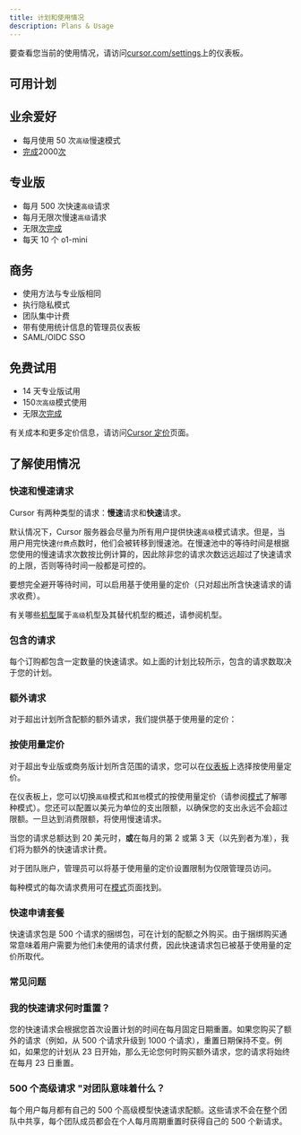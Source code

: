```yaml
---
title: 计划和使用情况
description: Plans & Usage
---
```


 

要查看您当前的使用情况，请访问[cursor.com/settings](https://cursor.com/settings)上的仪表板。

## 可用计划

## 业余爱好

- 每月使用 50 次`高级`慢速模式
- [完成](https://docs.cursor.com/tab/overview)2000[次](https://docs.cursor.com/tab/overview)

## 专业版

- 每月 500 次快速`高级`请求
- 每月无限次慢速`高级`请求
- 无限[次完成](https://docs.cursor.com/tab/overview)
- 每天 10 个 o1-mini

## 商务

- 使用方法与专业版相同
- 执行隐私模式
- 团队集中计费
- 带有使用统计信息的管理员仪表板
- SAML/OIDC SSO

## 免费试用

- 14 天专业版试用
- 150`次高级`模式使用
- 无限[次完成](https://docs.cursor.com/tab/overview)

有关成本和更多定价信息，请访问[Cursor 定价](https://cursor.com/pricing)页面。

## 了解使用情况

### 快速和慢速请求

Cursor 有两种类型的请求：**慢速**请求和**快速**请求。

默认情况下，Cursor 服务器会尽量为所有用户提供快速`高级`模式请求。但是，当用户用完快速`付费`点数时，他们会被转移到慢速池。在慢速池中的等待时间是根据您使用的慢速请求次数按比例计算的，因此除非您的请求次数远远超过了快速请求的上限，否则等待时间一般都是可控的。

要想完全避开等待时间，可以启用基于使用量的定价（只对超出所含快速请求的请求收费）。

有关哪些[机型](https://docs.cursor.com/settings/models)属于`高级`机型及其替代机型的概述，请参阅机型。

### 包含的请求

每个订购都包含一定数量的快速请求。如上面的计划比较所示，包含的请求数取决于您的计划。

### 额外请求

对于超出计划所含配额的额外请求，我们提供基于使用量的定价：

### 按使用量定价

对于超出专业版或商务版计划所含范围的请求，您可以在[仪表板](https://docs.cursor.com/account/dashboard)上选择按使用量定价。

在仪表板上，您可以切换`高级`模式和`其他`模式的按使用量定价（请参阅[模式](https://docs.cursor.com/settings/models)了解哪种模式）。您还可以配置以美元为单位的支出限额，以确保您的支出永远不会超过限额。一旦达到消费限额，将使用慢速请求。

当您的请求总额达到 20 美元时，**或**在每月的第 2 或第 3 天（以先到者为准），我们将为额外的快速请求计费。

对于团队账户，管理员可以将基于使用量的定价设置限制为仅限管理员访问。

每种模式的每次请求费用可在[模式](https://docs.cursor.com/settings/models)页面找到。

### 快速申请套餐

快速请求包是 500 个请求的捆绑包，可在计划的配额之外购买。由于捆绑购买通常意味着用户需要为他们未使用的请求付费，因此快速请求包已被基于使用量的定价所取代。

### 常见问题

### 我的快速请求何时重置？

您的快速请求会根据您首次设置计划的时间在每月固定日期重置。如果您购买了额外的请求（例如，从 500 个请求升级到 1000 个请求），重置日期保持不变。例如，如果您的计划从 23 日开始，那么无论您何时购买额外请求，您的请求将始终在每月 23 日重置。

### 500 个高级请求 "对团队意味着什么？

每个用户每月都有自己的 500 个高级模型快速请求配额。这些请求不会在整个团队中共享，每个团队成员都会在个人每月周期重置时获得自己的 500 个新请求。